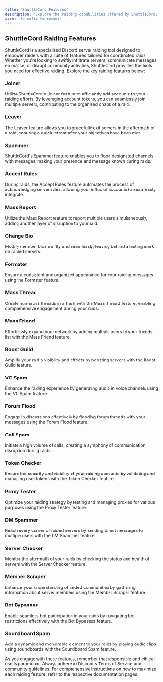```yaml
---
title: 'ShuttleCord Features'
description: 'Explore the raiding capabilities offered by ShuttleCord, a comprehensive Discord server raiding tool.'
icon: 'fa-solid fa-rocket'
---
```


## ShuttleCord Raiding Features

ShuttleCord is a specialized Discord server raiding tool designed to empower raiders with a suite of features tailored for coordinated raids. Whether you're looking to swiftly infiltrate servers, communicate messages en masse, or disrupt community activities, ShuttleCord provides the tools you need for effective raiding. Explore the key raiding features below:

### Joiner

Utilize ShuttleCord's Joiner feature to efficiently add accounts to your raiding efforts. By leveraging account tokens, you can seamlessly join multiple servers, contributing to the organized chaos of a raid.

### Leaver

The Leaver feature allows you to gracefully exit servers in the aftermath of a raid, ensuring a quick retreat after your objectives have been met.

### Spammer

ShuttleCord's Spammer feature enables you to flood designated channels with messages, making your presence and message known during raids.

### Accept Rules

During raids, the Accept Rules feature automates the process of acknowledging server rules, allowing your influx of accounts to seamlessly integrate.

### Mass Report

Utilize the Mass Report feature to report multiple users simultaneously, adding another layer of disruption to your raid.

### Change Bio

Modify member bios swiftly and seamlessly, leaving behind a lasting mark on raided servers.

### Formater

Ensure a consistent and organized appearance for your raiding messages using the Formater feature.

### Mass Thread

Create numerous threads in a flash with the Mass Thread feature, enabling comprehensive engagement during your raids.

### Mass Friend

Effortlessly expand your network by adding multiple users to your friends list with the Mass Friend feature.

### Boost Guild

Amplify your raid's visibility and effects by boosting servers with the Boost Guild feature.

### VC Spam

Enhance the raiding experience by generating audio in voice channels using the VC Spam feature.

### Forum Flood

Engage in discussions effectively by flooding forum threads with your messages using the Forum Flood feature.

### Call Spam

Initiate a high volume of calls, creating a symphony of communication disruption during raids.

### Token Checker

Ensure the security and viability of your raiding accounts by validating and managing user tokens with the Token Checker feature.

### Proxy Tester

Optimize your raiding strategy by testing and managing proxies for various purposes using the Proxy Tester feature.

### DM Spammer

Reach every corner of raided servers by sending direct messages to multiple users with the DM Spammer feature.

### Server Checker

Monitor the aftermath of your raids by checking the status and health of servers with the Server Checker feature.

### Member Scraper

Enhance your understanding of raided communities by gathering information about server members using the Member Scraper feature.

### Bot Bypasses

Enable seamless bot participation in your raids by navigating bot restrictions effectively with the Bot Bypasses feature.

### Soundboard Spam

Add a dynamic and memorable element to your raids by playing audio clips using soundboards with the Soundboard Spam feature.

As you engage with these features, remember that responsible and ethical use is paramount. Always adhere to Discord's Terms of Service and community guidelines. For comprehensive instructions on how to maximize each raiding feature, refer to the respective documentation pages.
